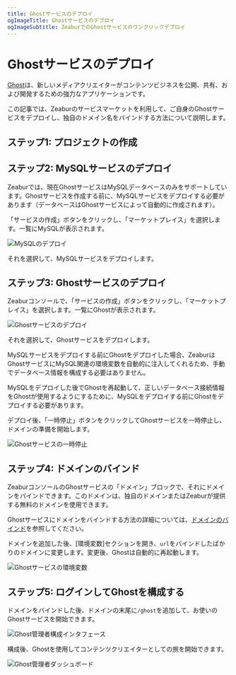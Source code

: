 ```yaml
---
title: Ghostサービスのデプロイ
ogImageTitle: Ghostサービスのデプロイ
ogImageSubtitle: ZeaburでのGhostサービスのワンクリックデプロイ
---
```



# Ghostサービスのデプロイ

[Ghost](https://ghost.org/)は、新しいメディアクリエイターがコンテンツビジネスを公開、共有、および開発するための強力なアプリケーションです。

この記事では、Zeaburのサービスマーケットを利用して、ご自身のGhostサービスをデプロイし、独自のドメイン名をバインドする方法について説明します。

## ステップ1: プロジェクトの作成

<CreateProject />

## ステップ2: MySQLサービスのデプロイ

Zeaburでは、現在GhostサービスはMySQLデータベースのみをサポートしています。Ghostサービスを作成する前に、MySQLサービスをデプロイする必要があります（データベースはGhostサービスによって自動的に作成されます）。

「サービスの作成」ボタンをクリックし、「マーケットプレイス」を選択します。一覧にMySQLが表示されます。

![MySQLのデプロイ](/marketplace/ghost/deploy-mysql.png)

それを選択して、MySQLサービスをデプロイします。

## ステップ3: Ghostサービスのデプロイ

Zeaburコンソールで、「サービスの作成」ボタンをクリックし、「マーケットプレイス」を選択します。一覧にGhostが表示されます。

![Ghostサービスのデプロイ](/marketplace/ghost/deploy-ghost.png)

それを選択して、Ghostサービスをデプロイします。

<Callout>
MySQLサービスをデプロイする前にGhostをデプロイした場合、ZeaburはGhostサービスにMySQL関連の環境変数を自動的に注入してくれるため、手動でデータベース情報を構成する必要はありません。

MySQLをデプロイした後でGhostを再起動して、正しいデータベース接続情報をGhostが使用するようにするために、MySQLをデプロイする前にGhostをデプロイする必要があります。
</Callout>

デプロイ後、「一時停止」ボタンをクリックしてGhostサービスを一時停止し、ドメインの準備を開始します。

![Ghostサービスの一時停止](/marketplace/ghost/ghost-suspend.gif)

## ステップ4: ドメインのバインド

ZeaburコンソールのGhostサービスの「ドメイン」ブロックで、それにドメインをバインドできます。このドメインは、独自のドメインまたはZeaburが提供する無料のドメインを使用できます。

Ghostサービスにドメインをバインドする方法の詳細については、[ドメインのバインド](../deploy/domain-binding)を参照してください。

ドメインを追加した後、[環境変数]セクションを開き、`url`をバインドしたばかりのドメインに変更します。変更後、Ghostは自動的に再起動します。

![Ghostサービスの環境変数](/marketplace/ghost/ghost-env.png)

## ステップ5: ログインしてGhostを構成する

ドメインをバインドした後、ドメインの末尾に`/ghost`を追加して、お使いのGhostサービスを開始できます。

![Ghost管理者構成インタフェース](/marketplace/ghost/ghost-admin-config.png)

構成後、Ghostを使用してコンテンツクリエイターとしての旅を開始できます。

![Ghost管理者ダッシュボード](/marketplace/ghost/ghost-admin-dashboard.png)
